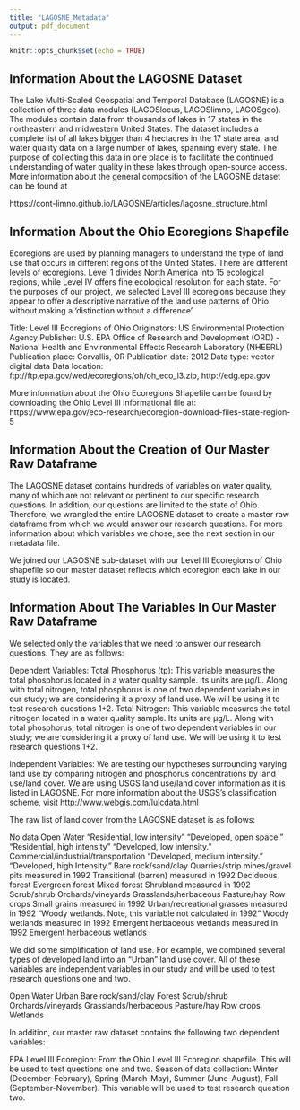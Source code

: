 ```yaml
---
title: "LAGOSNE_Metadata"
output: pdf_document
---
```


```r
knitr::opts_chunk$set(echo = TRUE)
```

## Information About the LAGOSNE Dataset

The Lake Multi-Scaled Geospatial and Temporal Database (LAGOSNE) is a collection of three data modules (LAGOSlocus, LAGOSlimno, LAGOSgeo). The modules contain data from thousands of lakes in 17 states in the northeastern and midwestern United States. The dataset includes a complete list of all lakes bigger than 4 hectacres in the 17 state area, and water quality data on a large number of lakes, spanning every state. The purpose of collecting this data in one place is to facilitate the continued understanding of water quality in these lakes through open-source access. More information about the general composition of the LAGOSNE dataset can be found at

https://cont-limno.github.io/LAGOSNE/articles/lagosne_structure.html


## Information About the Ohio Ecoregions Shapefile

Ecoregions are used by planning managers to understand the type of land use that occurs in different regions of the United States. There are different levels of ecoregions. Level 1 divides North America into 15 ecological regions, while Level IV offers fine ecological resolution for each state. For the purposes of our project, we selected Level III ecoregions because they appear to offer a descriptive narrative of the land use patterns of Ohio without making a 'distinction without a difference'.

Title: Level III Ecoregions of Ohio
Originators: US Environmental Protection Agency
Publisher: U.S. EPA Office of Research and Development (ORD) - National Health and Environmental Effects Research Laboratory (NHEERL)
Publication place: Corvallis, OR
Publication date: 2012
Data type: vector digital data
Data location: ftp://ftp.epa.gov/wed/ecoregions/oh/oh_eco_l3.zip, http://edg.epa.gov

More information about the Ohio Ecoregions Shapefile can be found by downloading the Ohio Level III informational file at: 
https://www.epa.gov/eco-research/ecoregion-download-files-state-region-5


## Information About the Creation of Our Master Raw Dataframe

The LAGOSNE dataset contains hundreds of variables on water quality, many of which are not relevant or pertinent to our specific research questions. In addition, our questions are limited to the state of Ohio. Therefore, we wrangled the entire LAGOSNE dataset to create a master raw dataframe from which we would answer our research questions. For more information about which variables we chose, see the next section in our metadata file.

We joined our LAGOSNE sub-dataset with our Level III Ecoregions of Ohio shapefile so our master dataset reflects which ecoregion each lake in our study is located. 


## Information About The Variables In Our Master Raw Dataframe

We selected only the variables that we need to answer our research questions. They are as follows:

Dependent Variables: 
Total Phosphorus (tp): This variable measures the total phosphorus located in a water quality sample. Its units are μg/L. Along with total nitrogen, total phosphorus is one of two dependent variables in our study; we are considering it a proxy of land use. We will be using it to test research questions 1+2.
Total Nitrogen: This variable measures the total nitrogen located in a water quality sample. Its units are μg/L. Along with total phosphorus, total nitrogen is one of two dependent variables in our study; we are considering it a proxy of land use. We will be using it to test research questions 1+2.

Independent Variables:
We are testing our hypotheses surrounding varying land use by comparing nitrogen and phosphorus concentrations by land use/land cover. We are using USGS land use/land cover information as it is listed in LAGOSNE. For more information about the USGS's classification scheme, visit
http://www.webgis.com/lulcdata.html

The raw list of land cover from the LAGOSNE dataset is as follows: 

No data
Open Water
"Residential, low intensity"
"Developed, open space."
"Residential, high intensity"
"Developed, low intensity. "
Commercial/industrial/transportation
"Developed, medium intensity."
"Developed, high Intensity. "
Bare rock/sand/clay
Quarries/strip mines/gravel pits measured in 1992
Transitional (barren) measured in 1992
Deciduous forest
Evergreen forest
Mixed forest
Shrubland measured in 1992
Scrub/shrub
Orchards/vineyards
Grasslands/herbaceous
Pasture/hay
Row crops
Small grains measured in 1992
Urban/recreational grasses measured in 1992
"Woody wetlands. Note, this variable not calculated in 1992"
Woody wetlands measured in 1992
Emergent herbaceous wetlands measured in 1992
Emergent herbaceous wetlands

We did some simplification of land use. For example, we combined several types of developed land into an "Urban" land use cover. All of these variables are independent variables in our study and will be used to test research questions one and two.

Open Water
Urban
Bare rock/sand/clay
Forest
Scrub/shrub
Orchards/vineyards
Grasslands/herbaceous
Pasture/hay
Row crops
Wetlands

In addition, our master raw dataset contains the following two dependent variables:

EPA Level III Ecoregion: From the Ohio Level III Ecoregion shapefile. This will be used to test questions one and two.
Season of data collection: Winter (December-February), Spring (March-May), Summer (June-August), Fall (September-November). This variable will be used to test research question two.

